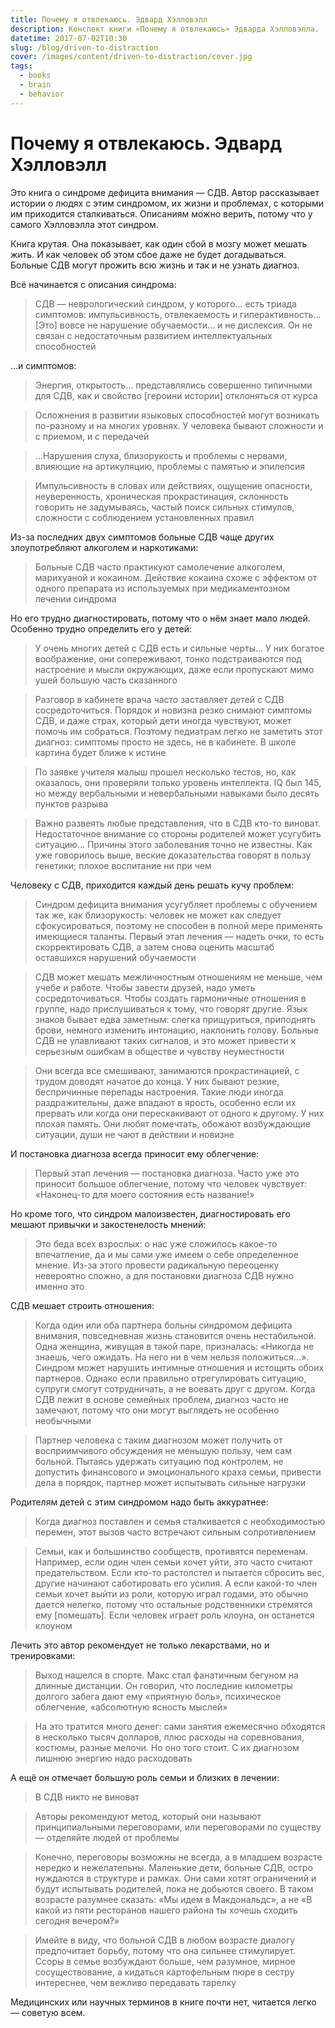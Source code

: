 ```yaml
---
title: Почему я отвлекаюсь. Эдвард Хэлловэлл
description: Конспект книги «Почему я отвлекаюсь» Эдварда Хэлловэлла.
datetime: 2017-07-02T10:30
slug: /blog/driven-to-distraction
cover: /images/content/driven-to-distraction/cover.jpg
tags:
  - books
  - brain
  - behavior
---
```


# Почему я отвлекаюсь. Эдвард Хэлловэлл

Это книга о синдроме дефицита внимания — СДВ. Автор рассказывает истории о людях с этим синдромом, их жизни и проблемах, с которыми им приходится сталкиваться. Описаниям можно верить, потому что у самого Хэлловэлла этот синдром.

Книга крутая. Она показывает, как один сбой в мозгу может мешать жить. И как человек об этом сбое даже не будет догадываться. Больные СДВ могут прожить всю жизнь и так и не узнать диагноз.

Всё начинается с описания синдрома:

> СДВ — неврологический синдром, у которого... есть триада симптомов: импульсивность, отвлекаемость и гиперактивность... [Это] вовсе не нарушение обучаемости... и не дислексия. Он не связан с недостаточным развитием интеллектуальных способностей

...и симптомов:

> Энергия, открытость... представлялись совершенно типичными для СДВ, как и свойство [героини истории] отклоняться от курса

> Осложнения в развитии языковых способностей могут возникать по-разному и на многих уровнях. У человека бывают сложности и с приемом, и с передачей

> ...Нарушения слуха, близорукость и проблемы с нервами, влияющие на артикуляцию, проблемы с памятью и эпилепсия

> Импульсивность в словах или действиях, ощущение опасности, неуверенность, хроническая прокрастинация, склонность говорить не задумываясь, частый поиск сильных стимулов, сложности с соблюдением установленных правил

Из-за последних двух симптомов больные СДВ чаще других злоупотребляют алкоголем и наркотиками:

> Больные СДВ часто практикуют самолечение алкоголем, марихуаной и кокаином. Действие кокаина схоже с эффектом от одного препарата из используемых при медикаментозном лечении синдрома

Но его трудно диагностировать, потому что о нём знает мало людей. Особенно трудно определить его у детей:

> У очень многих детей с СДВ есть и сильные черты... У них богатое воображение, они сопереживают, тонко подстраиваются под настроение и мысли окружающих, даже если пропускают мимо ушей большую часть сказанного

> Разговор в кабинете врача часто заставляет детей с СДВ сосредоточиться. Порядок и новизна резко снимают симптомы СДВ, и даже страх, который дети иногда чувствуют, может помочь им собраться. Поэтому педиатрам легко не заметить этот диагноз: симптомы просто не здесь, не в кабинете. В школе картина будет ближе к истине

> По заявке учителя малыш прошел несколько тестов, но, как оказалось, они проверяли только уровень интеллекта. IQ был 145, но между вербальными и невербальными навыками было десять пунктов разрыва

> Важно развеять любые представления, что в СДВ кто-то виноват. Недостаточное внимание со стороны родителей может усугубить ситуацию... Причины этого заболевания точно не известны. Как уже говорилось выше, веские доказательства говорят в пользу генетики; плохое воспитание ни при чем

Человеку с СДВ, приходится каждый день решать кучу проблем:

> Синдром дефицита внимания усугубляет проблемы с обучением так же, как близорукость: человек не может как следует сфокусироваться, поэтому не способен в полной мере применять имеющиеся таланты. Первый этап лечения — надеть очки, то есть скорректировать СДВ, а затем снова оценить масштаб оставшихся нарушений обучаемости

> СДВ может мешать межличностным отношениям не меньше, чем учебе и работе. Чтобы завести друзей, надо уметь сосредоточиваться. Чтобы создать гармоничные отношения в группе, надо прислушиваться к тому, что говорят другие. Язык знаков бывает едва заметным: слегка прищуриться, приподнять брови, немного изменить интонацию, наклонить голову. Больные СДВ не улавливают таких сигналов, и это может привести к серьезным ошибкам в обществе и чувству неуместности

> Они всегда все смешивают, занимаются прокрастинацией, с трудом доводят начатое до конца. У них бывают резкие, беспричинные перепады настроения. Такие люди иногда раздражительны, даже впадают в ярость, особенно если их прервать или когда они перескакивают от одного к другому. У них плохая память. Они любят помечтать, обожают возбуждающие ситуации, души не чают в действии и новизне

И постановка диагноза всегда приносит ему облегчение:

> Первый этап лечения — постановка диагноза. Часто уже это приносит большое облегчение, потому что человек чувствует: «Наконец-то для моего состояния есть название!»

Но кроме того, что синдром малоизвестен, диагностировать его мешают привычки и закостенелость мнений:

> Это беда всех взрослых: о нас уже сложилось какое-то впечатление, да и мы сами уже имеем о себе определенное мнение. Из-за этого провести радикальную переоценку невероятно сложно, а для постановки диагноза СДВ нужно именно это

СДВ мешает строить отношения:

> Когда один или оба партнера больны синдромом дефицита внимания, повседневная жизнь становится очень нестабильной. Одна женщина, живущая в такой паре, призналась: «Никогда не знаешь, чего ожидать. На него ни в чем нельзя положиться...». Синдром может нарушить интимные отношения и истощить обоих партнеров. Однако если правильно отрегулировать ситуацию, супруги cмогут сотрудничать, а не воевать друг с другом. Когда СДВ лежит в основе семейных проблем, диагноз часто не замечают, потому что они могут выглядеть не особенно необычными

> Партнер человека с таким диагнозом может получить от восприимчивого обсуждения не меньшую пользу, чем сам больной. Пытаясь удержать ситуацию под контролем, не допустить финансового и эмоционального краха семьи, привести дела в порядок, партнер может испытывать сильные нагрузки

Родителям детей с этим синдромом надо быть аккуратнее:

> Когда диагноз поставлен и семья сталкивается с необходимостью перемен, этот вызов часто встречают сильным сопротивлением

> Семьи, как и большинство сообществ, противятся переменам. Например, если один член семьи хочет уйти, это часто считают предательством. Если кто-то растолстел и пытается сбросить вес, другие начинают саботировать его усилия. А если какой-то член семьи хочет выйти из роли, которую играл годами, это обычно дается нелегко, потому что остальные родственники стремятся ему [помешать]. Если человек играет роль клоуна, он останется клоуном

Лечить это автор рекомендует не только лекарствами, но и тренировками:

> Выход нашелся в спорте. Макс стал фанатичным бегуном на длинные дистанции. Он говорил, что последние километры долгого забега дают ему «приятную боль», психическое облегчение, «абсолютную ясность мыслей»

> На это тратится много денег: сами занятия ежемесячно обходятся в несколько тысяч долларов, плюс расходы на соревнования, костюмы, разные мелочи. Но оно того стоит. С их диагнозом лишнюю энергию надо расходовать

А ещё он отмечает большую роль семьи и близких в лечении:

> В СДВ никто не виноват

> Авторы рекомендуют метод, который они называют принципиальными переговорами, или переговорами по существу — отделяйте людей от проблемы

> Конечно, переговоры возможны не всегда, а в младшем возрасте нередко и нежелательны. Маленькие дети, больные СДВ, остро нуждаются в структуре и рамках. Они сами хотят ограничений и будут испытывать родителей, пока не добьются своего. В таком возрасте разумнее сказать: «Мы идем в Макдональдс», а не «В какой из пяти ресторанов нашего района ты хочешь сходить сегодня вечером?»

> Имейте в виду, что больной СДВ в любом возрасте диалогу предпочитает борьбу, потому что она сильнее стимулирует. Ссоры в семье возбуждают больше, чем разумное, мирное сосуществование, а кидаться картофельным пюре в сестру интереснее, чем вежливо передавать тарелку

Медицинских или научных терминов в книге почти нет, читается легко — советую всем.
